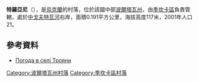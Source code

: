 {{coord|49|50|27|N|34|28|8|E|scale:100000_region:UA|display=title}}

'''特羅亞尼'''（{{lang-uk|Трояни}}），是[[烏克蘭|烏克蘭]]的村落，位於該國中部[[波爾塔瓦州|波爾塔瓦州]]，由[[季坎卡區|季坎卡區]]負責管轄，處於[[中戈夫特瓦河|中戈夫特瓦河]]右岸，面積0.191平方公里，海拔高度117米，2001年人口21。

==參考資料==
* [http://weather.in.ua/ua/poltavskaja/26508 Погода в селі Трояни] {{Wayback|url=http://weather.in.ua/ua/poltavskaja/26508 |date=20111220032459 }}

{{DEFAULTSORT:Трояни}}
[[Category:波爾塔瓦州村落|Category:波爾塔瓦州村落]]
[[Category:季坎卡區村落|Category:季坎卡區村落]]


{{Poltava-geo-stub}}